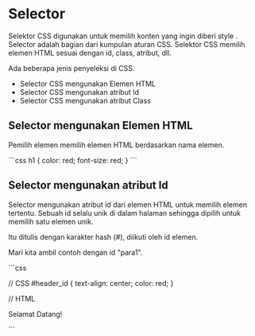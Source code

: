 
# Selector 

Selektor CSS digunakan untuk memilih konten yang ingin diberi style . Selector adalah bagian dari kumpulan aturan CSS. Selektor CSS memilih elemen HTML sesuai dengan id, class, atribut, dll.

Ada beberapa jenis penyeleksi di CSS.

* Selector CSS mengunakan Elemen HTML
* Selector CSS mengunakan atribut Id
* Selector CSS mengunakan atribut Class


## Selector mengunakan Elemen HTML
Pemilih elemen memilih elemen HTML berdasarkan nama elemen.

<div >

<Trycode code_source="https://www.w3schools.com/html/tryit.asp?filename=tryhtml_css_internal">
    ```css
h1 {
  color: red;
  font-size: red;
} 
    ```
    </Trycode>
</div>


## Selector mengunakan atribut Id
Selector mengunakan atribut id dari elemen HTML untuk memilih elemen tertentu. Sebuah id selalu unik di dalam halaman sehingga dipilih untuk memilih satu elemen unik.

Itu ditulis dengan karakter hash (#), diikuti oleh id elemen.

Mari kita ambil contoh dengan id "para1".
<div >
<Trycode code_source="https://www.w3schools.com/html/tryit.asp?filename=tryhtml_css_internal">
    ```css

// CSS
#header_id {
  text-align: center;
  color: red;
}

// HTML
<p id="header_id"> Selamat Datang! </p>   
    ```
    </Trycode>
</div>
